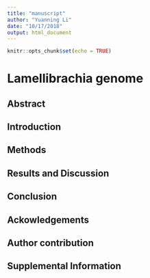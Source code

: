 ```yaml
---
title: "manuscript"
author: "Yuanning Li"
date: "10/17/2018"
output: html_document
---
```


```r
knitr::opts_chunk$set(echo = TRUE)
```
# Lamellibrachia genome
## Abstract


## Introduction

## Methods

## Results and Discussion

## Conclusion

## Ackowledgements

## Author contribution
\pagebreak

## Supplemental Information


